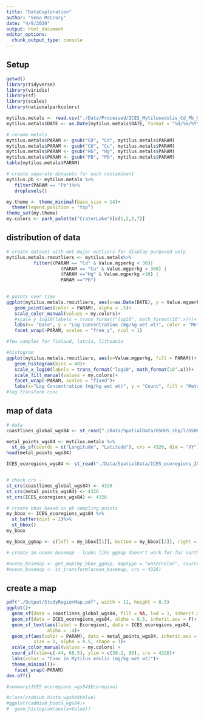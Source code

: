 ```yaml
---
title: "DataExploration"
author: "Sena McCrory"
date: "4/9/2020"
output: html_document
editor_options: 
  chunk_output_type: console
---
```


## Setup
```r
getwd()
library(tidyverse)
library(viridis)
library(sf)
library(scales)
library(nationalparkcolors)

mytilus.metals <- read.csv("./Data/Processed/ICES_Mytilusedulis_Cd_Pb_Hg_Cu.csv")
mytilus.metals$DATE <- as.Date(mytilus.metals$DATE, format = "%d/%m/%Y")

# rename metals
mytilus.metals$PARAM <- gsub("CD", "Cd", mytilus.metals$PARAM)
mytilus.metals$PARAM <- gsub("CU", "Cu", mytilus.metals$PARAM)
mytilus.metals$PARAM <- gsub("HG", "Hg", mytilus.metals$PARAM)
mytilus.metals$PARAM <- gsub("PB", "Pb", mytilus.metals$PARAM)
table(mytilus.metals$PARAM)

# create separate datasets for each contaminant
mytilus.pb <- mytilus.metals %>%
   filter(PARAM == "Pb")%>%
   droplevels()

my.theme <- theme_minimal(base_size = 14)+
  theme(legend.position = "top")
theme_set(my.theme)
my.colors <- park_palette("CraterLake")[c(1,2,5,7)]

```

## distribution of data
```r
# create dataset with out major outliers for display purposed only
mytilus.metals.rmoutliers <- mytilus.metals%>%
          filter((PARAM == "Cd" & Value.mgperkg < 30)| 
                    (PARAM == "Cu" & Value.mgperkg < 300) |
                    (PARAM =="Hg" & Value.mgperkg <10) |
                    PARAM =="Pb")
   

# points over time
ggplot(mytilus.metals.rmoutliers, aes(x=as.Date(DATE), y = Value.mgperkg))+
   geom_point(aes(color = PARAM), alpha = .5)+
   scale_color_manual(values = my.colors)+
   #scale_y_log10(labels = trans_format("log10", math_format(10^.x)))+
   labs(x= "Date", y = "Log Concentration (mg/kg wet wt)", color = "Metal")+
   facet_wrap(~PARAM, scales = "free_y", ncol = 1)

#few samples for finland, latvia, lithuania

#histogram
ggplot(mytilus.metals.rmoutliers, aes(x=Value.mgperkg, fill = PARAM))+
   geom_histogram(bins = 40)+
   scale_x_log10(labels = trans_format("log10", math_format(10^.x)))+
   scale_fill_manual(values = my.colors)+
   facet_wrap(~PARAM, scales = "fixed")+
   labs(x="Log Concentration (mg/kg wet wt)", y = "Count", fill = "Metal")
#log transform conc
```


## map of data
```r
# data
coastlines_global_wgs84 <- st_read("./Data/SpatialData/GSHHS_shp/l/GSHHS_l_L1.shp")

metal_points_wgs84 <- mytilus.metals %>%
  st_as_sf(coords = c("Longitude", "Latitude"), crs = 4326, dim = "XY")
head(metal_points_wgs84)

ICES_ecoregions_wgs84 <- st_read("./Data/SpatialData/ICES_ecoregions_20171207_erase_ESRI.shp")


# check crs - 
st_crs(coastlines_global_wgs84) <- 4326
st_crs(metal_points_wgs84) <- 4326
st_crs(ICES_ecoregions_wgs84) <- 4326

# create bbox based on pb sampling points
my_bbox <- ICES_ecoregions_wgs84 %>%
  st_buffer(dist = 2)%>%
  st_bbox()
my_bbox

my_bbox_ggmap <- c(left = my_bbox[[1]], bottom = my_bbox[[2]], right = my_bbox[[3]], top = my_bbox[[4]])

# create an ocean basemap - looks like ggmap doesn't work for far north coords, cannot reproject :( booooo

#ocean_basemap <- get_map(my_bbox_ggmap, maptype = "watercolor", source = 'stamen', zoom = 3)
#ocean_basemap <- st_transform(ocean_basemap, crs = 4326)

```


## create a map

```r

pdf("./Output/StudyRegionMap.pdf", width = 11, height = 8.5)
ggplot()+
  geom_sf(data = coastlines_global_wgs84, fill = NA, lwd = 1, inherit.aes = FALSE)+
  geom_sf(data = ICES_ecoregions_wgs84, alpha = 0.5, inherit.aes = F)+ 
  geom_sf_text(aes(label = Ecoregion), data = ICES_ecoregions_wgs84, 
               alpha = .4)+
  geom_sf(aes(color = PARAM), data = metal_points_wgs84, inherit.aes = F,
          size = 1, alpha = 0.5, shape = 1)+ 
  scale_color_manual(values = my.colors) + 
  coord_sf(xlim=c(-44, 68.5), ylim = c(30.2, 90), crs = 4326)+
  labs(color = "Conc in Mytilus edulis (mg/kg wet wt)")+
  theme_minimal()+
   facet_wrap(~PARAM)
dev.off()

#summary(ICES_ecoregions_wgs84$Ecoregion)

#class(cadmium_biota_wgs84$Value)
#ggplot(cadmium_biota_wgs84)+
#  geom_histogram(aes(x=Value))

```